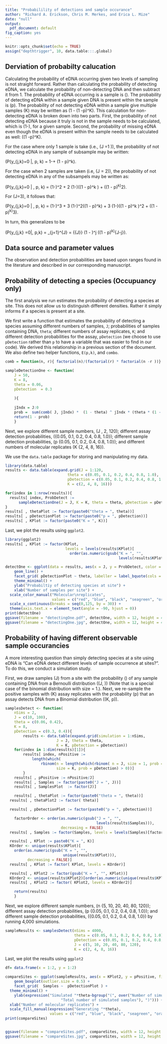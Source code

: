```yaml
---
title: "Probabilility of detections and sample occurance"
author: "Richard A. Erickson, Chris M. Merkes, and Erica L. Mize"
date: "null"
output:
  pdf_document: default
fig_caption: yes
---
```


```r
knitr::opts_chunk$set(echo = TRUE)
assign("depthtrigger", 10, data.table:::.global)
```

## Derviation of probabilty calucation

Calculating the probability of eDNA occurring given two levels of sampling is not straight forward. 
Rather than calculating the probability of detecting eDNA, we calculate the probability of non-detecting DNA and then subtract it from 1.
The probability of eDNA occurring is a sample is \(\theta\).
The probability of detecting eDNA within a sample given DNA is present within the sample is \(p\). 
The probability of not detecting eDNA within a sample give multiple samples \(K\) may be written as \(1 - (1 -p)^K\).
This calculation for non-detecting eDNA is broken down into two parts.
First, the probability of not detecting eDNA because it truly is not in the sample needs to be calculated, which is \(1-\theta\), for a given sample.
Second, the probability of missing eDNA even though the eDNA is present within the sample needs to be calculated as well: \(\theta (1 -p)^K\).

For the case where only 1 sample is take (i.e., \(J =1 \)), the probability of not detecting eDNA in any sample of subsample may be written: 

\(P(y_{j,k}=0 |\theta, p, k) =  1-\theta + \theta (1 - p)^k\).

For the case when 2 samples are taken (i.e, \(J = 2\)), the probability of not detecting eDNA in any of the subsampels may be written as:

\(P(y_{j,k}=0  | \theta, p, k) =  (1-\theta)^2 + 2 (1-\theta)(\theta (1 - p)^k ) + (\theta (1 - p)^k)^2\).

For \(J=3\), it follows that:

\(P(y_{j,k}=0 | \theta, p, k) =  (1-\theta)^3 + 3 (1-\theta)^2(\theta (1 - p)^k) + 3 (1-\theta)(\theta (1 - p)^k )^2 + (\theta (1 - p)^k)^3\).

In turn, this generalizes to be

\(P(y_{j,k} =0|\theta, p,k) = \sum_{j=1}^{J} = {{J}\choose{j}} (1 - \theta)^j (\theta (1 - p)^k)^{J-j}\).


## Data source and parameter values

The observation and detection probabilities are based upon ranges found in the literature and described in our corresponding manuscript.

## Probability of detecting a species (Occupuancy only)

The first analysis we run estimates the probability of detecting a species at site. This does not allow us to distinguish different densities. Rather it simply informs if a species is present at a site.

We first write a function that estimates the probability of detecting a species assuming different numbers of samples, `J`; probabilities of samples containing DNA, `theta`; different numbers of assay replicates, `K`; and different detection probabilities for the assay, `pDetection` (we choose to use `pDetection` rather than `p` to have a variable that was easier to find in our code). We derived this relationship in a previous section of the document. We also define two helper functions, `E(p,k)`, and `combo`.

```r
comb = function(n, r){ factorial(n)/(factorial(r) * factorial(n -r ))}

sampleDetectionOne <- function(
	J = 50,
	K = 8,
	theta = 0.06,
	pDetection  = 0.3
	
	){
  
    jIndx = J:0
	prob = 	sum(comb( J, jIndx) *  (1 - theta) ^ jIndx * (theta * (1 - pDetection)^K )  ^ rev(jIndx))
	return(1 - prob)
	}
```



Next, we explore different sample numbers, \(J \in 1, 2, \ldots 120\); different assay detection probabilities, \(\theta \in \{0.05, 0.1, 0.2, 0.4, 0.8, 1.0\}\); different sample detection probabilities, \(p \in \{0.05, 0.1, 0.2, 0.4, 0.8, 1.0\}\); and different numbers of molecular replicates \(K \in \{2, 4, 8, 16\}\).

We use the `data.table` package for storing and manipulating my data.

```r
library(data.table)
results <- data.table(expand.grid(J = 1:120,
							theta = c(0.05, 0.1, 0.2, 0.4, 0.8, 1.0), 
							pDetection = c(0.05, 0.1, 0.2, 0.4, 0.8, 1.0),
							K = c(2, 4, 8, 16)))

for(index in 1:nrow(results)){
  results[ index, ProbDetect :=
	  sampleDetectionOne(J = J, K = K, theta = theta, pDetection = pDetection)]
}
results[ , thetaPlot := factor(paste0("theta = ", theta))]
results[ , pDetectionPlot := factor(paste0("p = ", pDetection))]
results[ , KPlot := factor(paste0("K = ", K))]
```

Last, we plot the results using `ggplot2`.

```r

library(ggplot2)
results[ , KPlot := factor(KPlot,
                           levels = levels(results$KPlot)[
                             order(as.numeric(gsub("K = ", "",
                                                   levels(results$KPlot))))])]

detectOne <- ggplot(data = results, aes(x = J, y = ProbDetect, color = KPlot)) +
	geom_line() +
	facet_grid( pDetectionPlot ~ theta, labeller = label_bquote(cols = theta == .(theta))) +
	theme_minimal() +
	ylab("Probabiltiy of detecting species at site") +
	xlab("Number of samples per site") +
  scale_color_manual("Molecular\nreplicates",
                     values = c("red", "blue", "black", "seagreen", "orange", "grey50")) +
  scale_x_continuous(breaks = seq(0,125, by = 30)) +
  theme(axis.text.x = element_text(angle = -90, hjust = 0))
print(detectOne)
ggsave(filename = "detectingOne.pdf", detectOne, width = 12, height = 4)
ggsave(filename = "detectingOne.jpg", detectOne, width = 12, height = 4)
```



## Probability of having different observable sample occurancies

A more interesting question than simply detecting species at a site using eDNA is "Can eDNA detect different levels of sample occurrence at sites?". To do this, we conduct a simulation study.

First, we draw samples \(J\) from a site with the probability \(\theta\) of any sample containing DNA from a Bernoulli distribution \(\text{Bernoulli}(J, \theta)\) (Note that is a special case of the binomial distribution with size = 1.). Next, we re-sample the positive samples with \(K\) assay replicates with the probability \(p\) that an assay detects DNA from a Binomial distribution \(\text{Binomial}(K, p)\).

```r
samplesDetect <- function(
	nSims = 2,
	J = c(10, 100),
	theta = c(0.06, 0.42),
	K = 8,
	pDetection = c(0.3, 0.4)){
		results <- data.table(expand.grid(simulation = 1:nSims,
					   J = J, theta = theta,
					   K = K, pDetection = pDetection))
	for(index in 1:dim(results)[1]){
		results[ index, nPositive :=
			length(which(
				rbinom(n = length(which(rbinom( n = J, size = 1, prob = theta) >0)),
					   size = K, prob = pDetection) > 0))]
		}
	results[ , pPositive := nPositive/J]
	results[ , Samples := factor(paste0("J = ", J))]
	results[ , SamplesPlot  := factor(J)]

	results[ , thetaPlot := factor(paste0("theta = ", theta))]
  results[ , thetaPlot2 := factor( theta)]

  results[ , pDetectionPlot := factor(paste0("p = ", pDetection))]

	factorOrder <- order(as.numeric(gsub("J = ", "", 
	                                     levels(results$Samples))), 
	                     decreasing = FALSE)
  results[ , Samples := factor(Samples, levels = levels(Samples)[factorOrder]) ]

  results[ , KPlot := paste0("K = ", K)]
  KOrder <- unique(results$KPlot)[
    order(as.numeric(gsub("K = ", "",
                          unique(results$KPlot))), 
          decreasing = FALSE)]
  results[ , KPlot := factor( KPlot, levels = KOrder)]

  results[ , KPlot2 := factor(gsub("K = ", "", KPlot))]
  KOrder2 <- unique(results$KPlot2)[order(as.numeric(unique(results$KPlot)), decreasing = FALSE)]
  results[ , KPlot2 := factor( KPlot2, levels = KOrder2)]

	return(results)
	}
```

Next, we explore different sample numbers, \(n \in \{5, 10, 20, 40, 80, 120\}\); different assay detection probabilities, \(p \in \{0.05, 0.1, 0.2, 0.4, 0.8, 1.0\}\); and different sample detection probabilities, \(\theta \in \{0.05, 0.1, 0.2, 0.4, 0.8, 1.0\}\) by running 4,000 simulations.

```r
sampleResults <- samplesDetect(nSims = 4000,
                               theta = c(0.05, 0.1, 0.2, 0.4, 0.8, 1.0),
                               pDetection = c(0.05, 0.1, 0.2, 0.4, 0.8, 1.0),
                               J = c(5, 10, 20, 40, 80, 120),
                               K = c(2, 4, 8, 16))
```

Last, we plot the results using `ggplot2`
```r

df= data.frame(x = 1:2, y = 1:2)

compareSites <- ggplot(sampleResults, aes(x = KPlot2, y = pPositive, fill = thetaPlot)) +
	geom_boxplot(outlier.size = 0.5) +
	facet_grid(  Samples ~  pDetectionPlot ) +
  theme_minimal() +
	ylab(expression("Simulated "*theta~bgroup("(", over("Number of simulated positive samples",
	                     "Total number of simulated samples"), ")"))) +
  xlab("Number of molecular replicates") +
  scale_fill_manual(expression("Generating "*theta),
                    values = c("red", "blue", "black", "seagreen", "orange", "grey50"))
print(compareSites)


ggsave(filename = "compareSites.pdf", compareSites, width = 12, height = 6)
ggsave(filename = "compareSites.jpg", compareSites, width = 12, height = 6)
```


